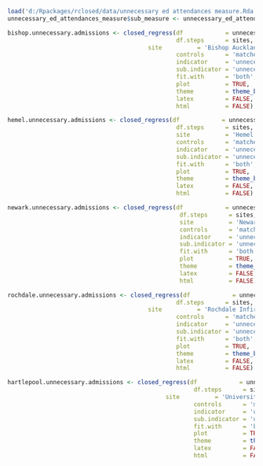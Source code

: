 ```r
load('d:/Rpackages/rclosed/data/unnecessary ed attendances measure.Rda')
unnecessary_ed_attendances_measure$sub_measure <- unnecessary_ed_attendances_measure$measure

```

```r
bishop.unnecessary.admissions <- closed_regress(df            = unnecessary_ed_attendances_measure,
                                                df.steps      = sites,
		                                site          = 'Bishop Auckland General Hospital',
                                                controls      = 'matched control',
                                                indicator     = 'unnecessary ed attendances',
                                                sub.indicator = 'unnecessary ed attendances',
                                                fit.with      = 'both',
                                                plot          = TRUE,
                                                theme         = theme_bw(),
                                                latex         = FALSE,
                                                html          = FALSE)
```



```r
hemel.unnecessary.admissions <- closed_regress(df            = unnecessary_ed_attendances_measure,
                                                df.steps      = sites,
                                                site          = 'Hemel Hempstead Hospital',
                                                controls      = 'matched control',
                                                indicator     = 'unnecessary ed attendances',
                                                sub.indicator = 'unnecessary ed attendances',
                                                fit.with      = 'both',
                                                plot          = TRUE,
                                                theme         = theme_bw(),
                                                latex         = FALSE,
                                                html          = FALSE)
```



```r
newark.unnecessary.admissions <- closed_regress(df            = unnecessary_ed_attendances_measure,
                                                 df.steps      = sites,
                                                 site          = 'Newark Hospital',
                                                 controls      = 'matched control',
                                                 indicator     = 'unnecessary ed attendances',
                                                 sub.indicator = 'unnecessary ed attendances',
                                                 fit.with      = 'both',
                                                 plot          = TRUE,
                                                 theme         = theme_bw(),
                                                 latex         = FALSE,
                                                 html          = FALSE)
```


```r
rochdale.unnecessary.admissions <- closed_regress(df            = unnecessary_ed_attendances_measure,
                                                df.steps      = sites,
		                                site          = 'Rochdale Infirmary',
                                                controls      = 'matched control',
                                                indicator     = 'unnecessary ed attendances',
                                                sub.indicator = 'unnecessary ed attendances',
                                                fit.with      = 'both',
                                                plot          = TRUE,
                                                theme         = theme_bw(),
                                                latex         = FALSE,
                                                html          = FALSE)
```



```r
hartlepool.unnecessary.admissions <- closed_regress(df            = unnecessary_ed_attendances_measure,
                                                     df.steps      = sites,
		                                     site          = 'University Hospital of Hartlepool',
                                                     controls      = 'matched control',
                                                     indicator     = 'unnecessary ed attendances',
                                                     sub.indicator = 'unnecessary ed attendances',
                                                     fit.with      = 'both',
                                                     plot          = TRUE,
                                                     theme         = theme_bw(),
                                                     latex         = FALSE,
                                                     html          = FALSE)
```
